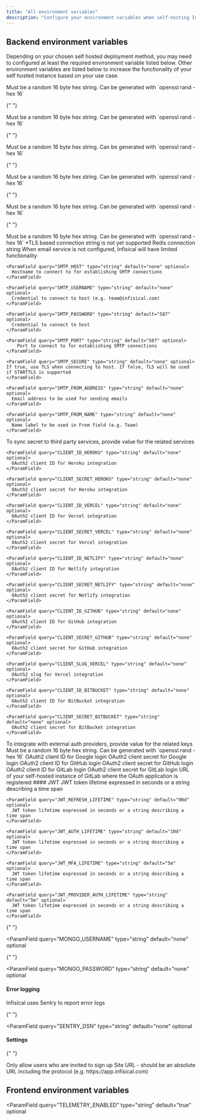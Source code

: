 ```yaml
---
title: "All environment variables"
description: "Configure your environment variables when self-hosting Infisical."
---
```


## Backend environment variables

Depending on your chosen self hosted deployment method, you may need to configured at least the required environment variable listed below.
Other environment variables are listed below to increase the functionality of your self hosted instance based on your use case.

<Tabs>
  <Tab title="Required">
    <ParamField query="ENCRYPTION_KEY" type="string" default="none" required>
    Must be a random 16 byte hex string. Can be generated with `openssl rand -hex 16`
  </ParamField>

{" "}

<ParamField query="JWT_SIGNUP_SECRET" type="string" default="none" required>
  Must be a random 16 byte hex string. Can be generated with `openssl rand -hex
  16`
</ParamField>

{" "}

<ParamField query="JWT_REFRESH_SECRET" type="string" default="none" required>
  Must be a random 16 byte hex string. Can be generated with `openssl rand -hex
  16`
</ParamField>

{" "}

<ParamField query="JWT_AUTH_SECRET" type="string" default="none" required>
  Must be a random 16 byte hex string. Can be generated with `openssl rand -hex
  16`
</ParamField>

{" "}

<ParamField query="JWT_MFA_SECRET" type="string" default="none" required>
  Must be a random 16 byte hex string. Can be generated with `openssl rand -hex
  16`
</ParamField>

{" "}

<ParamField query="JWT_SERVICE_SECRET" type="string" default="none" required>
  Must be a random 16 byte hex string. Can be generated with `openssl rand -hex
  16`
</ParamField>

<ParamField query="MONGO_URL" type="string" default="none" required>
  *TLS based connection string is not yet supported
</ParamField>

<ParamField query="REDIS_URL" type="string" default="none" required>
  Redis connection string
</ParamField>

</Tab>
  <Tab title="Email service">
    <Info>When email service is not configured, Infisical will have limited functionality</Info>

    <ParamField query="SMTP_HOST" type="string" default="none" optional>
      Hostname to connect to for establishing SMTP connections
    </ParamField>

    <ParamField query="SMTP_USERNAME" type="string" default="none" optional>
      Credential to connect to host (e.g. team@infisical.com)
    </ParamField>

    <ParamField query="SMTP_PASSWORD" type="string" default="587" optional>
      Credential to connect to host
    </ParamField>

    <ParamField query="SMTP_PORT" type="string" default="587" optional>
        Port to connect to for establishing SMTP connections
    </ParamField>

    <ParamField query="SMTP_SECURE" type="string" default="none" optional>
    If true, use TLS when connecting to host. If false, TLS will be used if STARTTLS is supported
    </ParamField>

    <ParamField query="SMTP_FROM_ADDRESS" type="string" default="none" optional>
      Email address to be used for sending emails
    </ParamField>

    <ParamField query="SMTP_FROM_NAME" type="string" default="none" optional>
      Name label to be used in From field (e.g. Team)
    </ParamField>

  </Tab>
  <Tab title="Secret Integrations">
    To sync secret to third party services, provide value for the related services

    <ParamField query="CLIENT_ID_HEROKU" type="string" default="none" optional>
      OAuth2 client ID for Heroku integration
    </ParamField>

    <ParamField query="CLIENT_SECRET_HEROKU" type="string" default="none" optional>
      OAuth2 client secret for Heroku integration
    </ParamField>

    <ParamField query="CLIENT_ID_VERCEL" type="string" default="none" optional>
      OAuth2 client ID for Vercel integration
    </ParamField>

    <ParamField query="CLIENT_SECRET_VERCEL" type="string" default="none" optional>
      OAuth2 client secret for Vercel integration
    </ParamField>

    <ParamField query="CLIENT_ID_NETLIFY" type="string" default="none" optional>
      OAuth2 client ID for Netlify integration
    </ParamField>

    <ParamField query="CLIENT_SECRET_NETLIFY" type="string" default="none" optional>
      OAuth2 client secret for Netlify integration
    </ParamField>

    <ParamField query="CLIENT_ID_GITHUB" type="string" default="none" optional>
      OAuth2 client ID for GitHub integration
    </ParamField>

    <ParamField query="CLIENT_SECRET_GITHUB" type="string" default="none" optional>
      OAuth2 client secret for GitHub integration
    </ParamField>

    <ParamField query="CLIENT_SLUG_VERCEL" type="string" default="none" optional>
      OAuth2 slug for Vercel integration
    </ParamField>

    <ParamField query="CLIENT_ID_BITBUCKET" type="string" default="none" optional>
      OAuth2 client ID for BitBucket integration
    </ParamField>

    <ParamField query="CLIENT_SECRET_BITBUCKET" type="string" default="none" optional>
      OAuth2 client secret for BitBucket integration
    </ParamField>

  </Tab>
  <Tab title="Auth Integrations">
    To integrate with external auth providers, provide value for the related keys
    <ParamField query="JWT_PROVIDER_AUTH_SECRET" type="string" required>
      Must be a random 16 byte hex string. Can be generated with `openssl rand -hex 16`
    </ParamField>
    <ParamField query="CLIENT_ID_GOOGLE_LOGIN" type="string" default="none" optional>
      OAuth2 client ID for Google login
    </ParamField>
    <ParamField query="CLIENT_SECRET_GOOGLE_LOGIN" type="string" default="none" optional>
      OAuth2 client secret for Google login
    </ParamField>
    <ParamField query="CLIENT_ID_GITHUB_LOGIN" type="string" default="none" optional>
      OAuth2 client ID for GitHub login
    </ParamField>
    <ParamField query="CLIENT_SECRET_GITHUB_LOGIN" type="string" default="none" optional>
      OAuth2 client secret for GitHub login
    </ParamField>
    <ParamField query="CLIENT_ID_GITLAB_LOGIN" type="string" default="none" optional>
      OAuth2 client ID for GitLab login
    </ParamField>
    <ParamField query="CLIENT_SECRET_GITLAB_LOGIN" type="string" default="none" optional>
      OAuth2 client secret for GitLab login
    </ParamField>
    <ParamField query="URL_GITLAB_LOGIN" type="string" default="https://gitlab.com" optional>
      URL of your self-hosted instance of GitLab where the OAuth application is registered
    </ParamField>
  </Tab>
  <Tab title="Others">
    #### JWT
    <ParamField query="JWT_SIGNUP_LIFETIME" type="string" default="15m" optional>
      JWT token lifetime expressed in seconds or a string describing a time span
    </ParamField>

    <ParamField query="JWT_REFRESH_LIFETIME" type="string" default="90d" optional>
      JWT token lifetime expressed in seconds or a string describing a time span
    </ParamField>

    <ParamField query="JWT_AUTH_LIFETIME" type="string" default="10d" optional>
      JWT token lifetime expressed in seconds or a string describing a time span
    </ParamField>

    <ParamField query="JWT_MFA_LIFETIME" type="string" default="5m" optional>
      JWT token lifetime expressed in seconds or a string describing a time span
    </ParamField>

    <ParamField query="JWT_PROVIDER_AUTH_LIFETIME" type="string" default="5m" optional>
      JWT token lifetime expressed in seconds or a string describing a time span
    </ParamField>

{" "}

<ParamField
  query="MONGO_USERNAME"
  type="string"
  default="none"
  optional
></ParamField>

{" "}

<ParamField
  query="MONGO_PASSWORD"
  type="string"
  default="none"
  optional
></ParamField>

#### Error logging

Infisical uses Sentry to report error logs

{" "}

<ParamField
  query="SENTRY_DSN"
  type="string"
  default="none"
  optional
></ParamField>

#### Settings

{" "}

<ParamField query="INVITE_ONLY_SIGNUP" type="string" default="false" optional>
  Only allow users who are invited to sign up
</ParamField>

  <ParamField query="SITE_URL" type="string" default="none" optional>
    Site URL - should be an absolute URL including the protocol (e.g. https://app.infisical.com)
  </ParamField>
  <ParamField query="TELEMETRY_ENABLED" type="string" default="true" optional></ParamField>
  </Tab>
</Tabs>

## Frontend environment variables

<ParamField
  query="TELEMETRY_ENABLED"
  type="string"
  default="true"
  optional
></ParamField>
